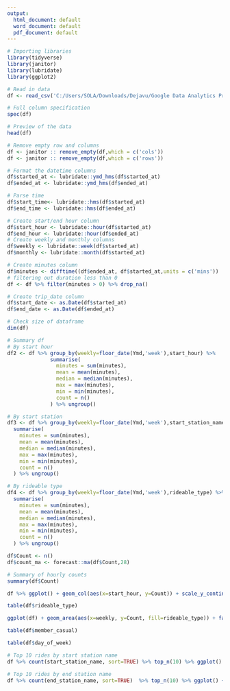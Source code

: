 ---
output:
  html_document: default
  word_document: default
  pdf_document: default
---
```{r}
# Importing libraries
library(tidyverse)
library(janitor)
library(lubridate)
library(ggplot2)
```
```{r}
# Read in data
df <- read_csv('C:/Users/SOLA/Downloads/Dejavu/Google Data Analytics Professional Certificate/CASE STUDY I/FILES/SQL/combined_dataset.csv')
```
```{r}
# Full column specification
spec(df)
```
```{r}
# Preview of the data
head(df)
```
```{r}
# Remove empty row and columns 
df <- janitor :: remove_empty(df,which = c('cols'))
df <- janitor :: remove_empty(df,which = c('rows'))
```
```{r}
# Format the datetime columns
df$started_at <- lubridate::ymd_hms(df$started_at)
df$ended_at <- lubridate::ymd_hms(df$ended_at)
```
```{r}
# Parse time
df$start_time<- lubridate::hms(df$started_at)
df$end_time <- lubridate::hms(df$ended_at)
```
```{r}
# Create start/end hour column
df$start_hour <- lubridate::hour(df$started_at)
df$end_hour <- lubridate::hour(df$ended_at)
# Create weekly and monthly columns
df$weekly <- lubridate::week(df$started_at)
df$monthly <- lubridate::month(df$started_at)
```
```{r}
# Create minutes column
df$minutes <- difftime((df$ended_at, df$started_at,units = c('mins'))
# filtering out duration less than 0
df <- df %>% filter(minutes > 0) %>% drop_na()
```
```{r}
# Create trip_date column
df$start_date <- as.Date(df$started_at)
df$end_date <- as.Date(df$ended_at)
```
```{r}
# Check size of dataframe
dim(df)
```
```{r}
# Summary df
# By start hour
df2 <- df %>% group_by(weekly=floor_date(Ymd,'week'),start_hour) %>%
              summarise(
                minutes = sum(minutes),
                mean = mean(minutes),
                median = median(minutes),
                max = max(minutes),
                min = min(minutes),
                count = n()
              ) %>% ungroup()
```
```{r}
# By start station
df3 <- df %>% group_by(weekly=floor_date(Ymd,'week'),start_station_name) %>%
  summarise(
    minutes = sum(minutes),
    mean = mean(minutes),
    median = median(minutes),
    max = max(minutes),
    min = min(minutes),
    count = n()
  ) %>% ungroup()
```
```{r}
# By rideable type
df4 <- df %>% group_by(weekly=floor_date(Ymd,'week'),rideable_type) %>%
  summarise(
    minutes = sum(minutes),
    mean = mean(minutes),
    median = median(minutes),
    max = max(minutes),
    min = min(minutes),
    count = n()
  ) %>% ungroup()
```
```{r}
df$Count <- n()
df$count_ma <- forecast::ma(df$Count,28)
```
```{r}
# Summary of hourly counts
summary(df$Count)
```
```{r}
df %>% ggplot() + geom_col(aes(x=start_hour, y=Count)) + scale_y_continuous(labels=comma) + labs(title='Count of Rides by Hour', y='Rides per Hour')
```
```{r}
table(df$rideable_type)
```
```{r}
ggplot(df) + geom_area(aes(x=weekly, y=Count, fill=rideable_type)) + facet_wrap(~rideable_type,scale='free_y')
```
```{r}
table(df$member_casual)
```
```{r}
table(df$day_of_week)
```
```{r}
# Top 10 rides by start station name
df %>% count(start_station_name, sort=TRUE) %>% top_n(10) %>% ggplot() + geom_col(aes(x=reorder(start_station_name,n), y=n)) + coord_flip() + labs(title='Top 10 Start Stations by Ride Count', y='Start Station Name', x= 'Count of Rides') + scale_y_continuous(labels=comma)
```
```{r}
# Top 10 rides by end station name
df %>% count(end_station_name, sort=TRUE)  %>% top_n(10) %>% ggplot() + geom_col(aes(x=reorder(end_station_name,n), y= n)) + coord_flip() + labs(title='Top 10 End Stations by Ride Count', y='End Station Name', x= 'Count of Rides') + scale_y_continuous(labels=comma)
```